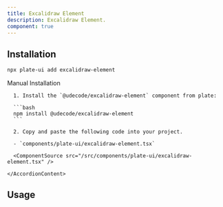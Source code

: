 ```yaml
---
title: Excalidraw Element
description: Excalidraw Element.
component: true
---
```


[//]: # (<ComponentExample src="/src/components/examples/PlaygroundDemo.tsx">)
[//]: # (  <PlaygroundDemo />)
[//]: # (</ComponentExample>)

## Installation

```bash
npx plate-ui add excalidraw-element
```

<Accordion type="single" collapsible>
  <AccordionItem value="manual-installation">
    <AccordionTrigger>Manual Installation</AccordionTrigger>
    <AccordionContent>

      1. Install the `@udecode/excalidraw-element` component from plate:

      ```bash
      npm install @udecode/excalidraw-element
      ```

      2. Copy and paste the following code into your project.

      - `components/plate-ui/excalidraw-element.tsx`

      <ComponentSource src="/src/components/plate-ui/excalidraw-element.tsx" />

    </AccordionContent>

  </AccordionItem>
</Accordion>

## Usage

```tsx
```

```tsx
```